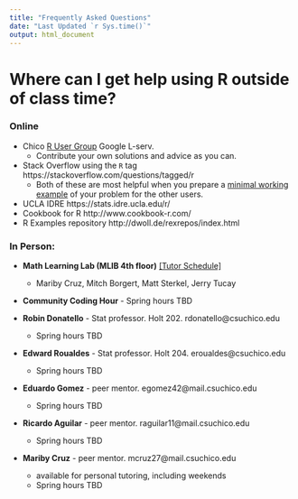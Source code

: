 ```yaml
---
title: "Frequently Asked Questions"
date: "Last Updated `r Sys.time()`"
output: html_document
---
```


# Where can I get help using R outside of class time? 

### Online
* Chico [R User Group](https://groups.google.com/forum/#!forum/chico-rug) Google L-serv. 
    - Contribute your own solutions and advice as you can. 
* Stack Overflow using the `R` tag https://stackoverflow.com/questions/tagged/r 
    - Both of these are most helpful when you prepare a [minimal working example](http://stackoverflow.com/questions/5963269/how-to-make-a-great-r-reproducible-example) of your problem for the other users. 
* UCLA IDRE https://stats.idre.ucla.edu/r/ 
* Cookbook for R http://www.cookbook-r.com/
* R Examples repository http://dwoll.de/rexrepos/index.html 


### In Person: 

* **Math Learning Lab (MLIB 4th floor)** [[Tutor Schedule]](https://docs.google.com/spreadsheets/d/1xNQMfxpnIiS5bUCS9jB2_EE1Sc4C06JRaw6jyEO3nVE/edit#gid=0)
    - Mariby Cruz, Mitch Borgert, Matt Sterkel, Jerry Tucay

* **Community Coding Hour** - Spring hours TBD

* **Robin Donatello** - Stat professor. Holt 202. rdonatello@csuchico.edu 
    - Spring hours TBD
* **Edward Roualdes** - Stat professor. Holt 204. eroualdes@csuchico.edu
    - Spring hours TBD
* **Eduardo Gomez** - peer mentor. egomez42@mail.csuchico.edu
    - Spring hours TBD
* **Ricardo Aguilar** - peer mentor. raguilar11@mail.csuchico.edu
    - Spring hours TBD
* **Mariby Cruz** - peer mentor.  mcruz27@mail.csuchico.edu
    - available for personal tutoring, including weekends
    - Spring hours TBD


    
